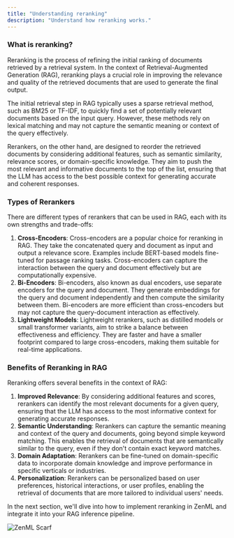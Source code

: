 ```yaml
---
title: "Understanding reranking"
description: "Understand how reranking works."
---
```


### What is reranking?

Reranking is the process of refining the initial ranking of documents retrieved by a retrieval system. In the context of Retrieval-Augmented Generation (RAG), reranking plays a crucial role in improving the relevance and quality of the retrieved documents that are used to generate the final output.

The initial retrieval step in RAG typically uses a sparse retrieval method, such as BM25 or TF-IDF, to quickly find a set of potentially relevant documents based on the input query. However, these methods rely on lexical matching and may not capture the semantic meaning or context of the query effectively.

Rerankers, on the other hand, are designed to reorder the retrieved documents by considering additional features, such as semantic similarity, relevance scores, or domain-specific knowledge. They aim to push the most relevant and informative documents to the top of the list, ensuring that the LLM has access to the best possible context for generating accurate and coherent responses.

### Types of Rerankers

There are different types of rerankers that can be used in RAG, each with its own strengths and trade-offs:

1. **Cross-Encoders**: Cross-encoders are a popular choice for reranking in RAG. They take the concatenated query and document as input and output a relevance score. Examples include BERT-based models fine-tuned for passage ranking tasks. Cross-encoders can capture the interaction between the query and document effectively but are computationally expensive.
2. **Bi-Encoders**: Bi-encoders, also known as dual encoders, use separate encoders for the query and document. They generate embeddings for the query and document independently and then compute the similarity between them. Bi-encoders are more efficient than cross-encoders but may not capture the query-document interaction as effectively.
3. **Lightweight Models**: Lightweight rerankers, such as distilled models or small transformer variants, aim to strike a balance between effectiveness and efficiency. They are faster and have a smaller footprint compared to large cross-encoders, making them suitable for real-time applications.

### Benefits of Reranking in RAG

Reranking offers several benefits in the context of RAG:

1. **Improved Relevance**: By considering additional features and scores, rerankers can identify the most relevant documents for a given query, ensuring that the LLM has access to the most informative context for generating accurate responses.
2. **Semantic Understanding**: Rerankers can capture the semantic meaning and context of the query and documents, going beyond simple keyword matching. This enables the retrieval of documents that are semantically similar to the query, even if they don't contain exact keyword matches.
3. **Domain Adaptation**: Rerankers can be fine-tuned on domain-specific data to incorporate domain knowledge and improve performance in specific verticals or industries.
4. **Personalization**: Rerankers can be personalized based on user preferences, historical interactions, or user profiles, enabling the retrieval of documents that are more tailored to individual users' needs.

In the next section, we'll dive into how to implement reranking in ZenML and integrate it into your RAG inference pipeline.

![ZenML Scarf](/images/user-guide/llmops-guide/reranking)
